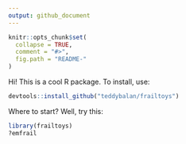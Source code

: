 ```yaml
---
output: github_document
---
```


<!-- README.md is generated from README.Rmd. Please edit that file -->

```r
knitr::opts_chunk$set(
  collapse = TRUE,
  comment = "#>",
  fig.path = "README-"
)
```

Hi! This is a cool R package. 
To install, use:
```r
devtools::install_github("teddybalan/frailtoys")
```

Where to start? Well, try this:
```r
library(frailtoys)
?emfrail
```
